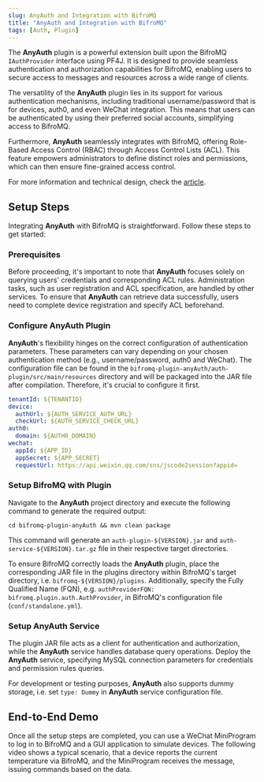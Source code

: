```yaml
---
slug: AnyAuth and Integration with BifroMQ
title: "AnyAuth and Integration with BifroMQ"
tags: [Auth, Plugin]
---
```



The **AnyAuth** plugin is a powerful extension built upon the BifroMQ `IAuthProvider` interface using PF4J. It is
designed to provide seamless authentication and authorization capabilities for BifroMQ, enabling users to secure access
to messages and resources across a wide range of clients.

<!--truncate-->

The versatility of the **AnyAuth** plugin lies in its support for various authentication mechanisms, including
traditional username/password that is for devices, auth0, and even WeChat integration. This means that users can be
authenticated by using their preferred social accounts, simplifying access to BifroMQ.

Furthermore, **AnyAuth** seamlessly integrates with BifroMQ, offering Role-Based Access Control (RBAC) through
Access Control Lists (ACL). This feature empowers administrators to define distinct roles and permissions, which can
then ensure fine-grained access control.

For more information and technical design, check the [article](https://github.com/Gujiawei-Edinburgh/bifromq-plugin-anyAuth#readme).
## Setup Steps
Integrating **AnyAuth** with BifroMQ is straightforward. Follow these steps to get started:

### Prerequisites
Before proceeding, it's important to note that **AnyAuth** focuses solely on querying users' credentials and corresponding
ACL rules. Administration tasks, such as user registration and ACL specification, are handled by other services. To
ensure that **AnyAuth** can retrieve data successfully, users need to complete device registration and specify ACL beforehand.

### Configure AnyAuth Plugin

**AnyAuth**'s flexibility hinges on the correct configuration of authentication parameters. These parameters can vary
depending on your chosen authentication method (e.g., username/password, auth0 and WeChat). The configuration file can
be found in the `bifromq-plugin-anyAuth/auth-plugin/src/main/resources` directory and will be packaged into the JAR file
after compilation. Therefore, it's crucial to configure it first.
```yaml
tenantId: ${TENANTID}
device:
  authUrl: ${AUTH_SERVICE_AUTH_URL}
  checkUrl: ${AUTH_SERVICE_CHECK_URL}
auth0:
  domain: ${AUTH0_DOMAIN}
wechat:
  appId: ${APP_ID}
  appSecret: ${APP_SECRET}
  requestUrl: https://api.weixin.qq.com/sns/jscode2session?appid=
```
### Setup BifroMQ with Plugin
Navigate to the **AnyAuth** project directory and execute the following command to generate the required output:
```mvn
cd bifromq-plugin-anyAuth && mvn clean package
```
This command will generate an `auth-plugin-${VERSION}.jar` and `auth-service-${VERSION}.tar.gz` file in their respective
target directories.

To ensure BifroMQ correctly loads the **AnyAuth** plugin, place the corresponding JAR file in the plugins directory
within BifroMQ's target directory, i.e. `bifromq-${VERSION}/plugins`. Additionally, specify the Fully Qualified Name (FQN),
e.g. `authProviderFQN: bifromq.plugin.auth.AuthProvider`, in BifroMQ's configuration file (`conf/standalone.yml`).

### Setup AnyAuth Service
The plugin JAR file acts as a client for authentication and authorization, while the **AnyAuth** service handles database
query operations. Deploy the **AnyAuth** service, specifying MySQL connection parameters for credentials and permission
rules queries.

For development or testing purposes, **AnyAuth** also supports dummy storage, i.e. set `type: Dummy` in **AnyAuth**
service configuration file.

## End-to-End Demo
Once all the setup steps are completed, you can use a WeChat MiniProgram to log in to BifroMQ and a GUI application to
simulate devices. The following video shows a typical scenario, that a device reports the current temperature via BifroMQ,
and the MiniProgram receives the message, issuing commands based on the data.
<div className="video__wrapper">
    <ReactPlayer className="video__player" controls height="100%"
    url="https://github.com/Gujiawei-Edinburgh/bifromq-plugin-anyAuth/assets/55412783/df9f9009-e96f-4c97-b25a-aa399196fbd9"
    width="100%" />
</div>